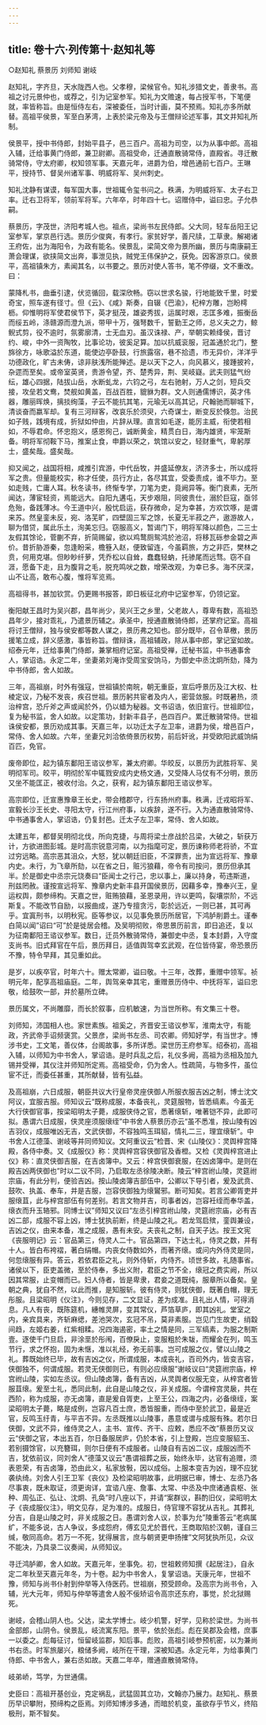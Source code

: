 ```yaml
---
---
---
```

title: 卷十六·列传第十·赵知礼等
---

○赵知礼  蔡景历  刘师知  谢岐

赵知礼，字齐旦，天水陇西人也。父孝穆，梁候官令。知礼涉猎文史，善隶书。高祖之讨元景仲也，或荐之，引为记室参军。知礼为文赡速，每占授军书，下笔便就，率皆称旨。由是恒侍左右，深被委任，当时计画，莫不预焉。知礼亦多所献替。高祖平侯景，军至白茅湾，上表於梁元帝及与王僧辩论述军事，其文并知礼所制。

侯景平，授中书侍郎，封始平县子，邑三百户。高祖为司空，以为从事中郎。高祖入辅，迁给事黄门侍郎，兼卫尉卿。高祖受命，迁通直散骑常侍，直殿省。寻迁散骑常侍，守太府卿，权知领军事。天嘉元年，进爵为伯，增邑通前七百户。王琳平，授持节、督吴州诸军事、明威将军、吴州刺史。

知礼沈静有谋谟，每军国大事，世祖辄令玺书问之。秩满，为明威将军、太子右卫率。迁右卫将军，领前军将军。六年卒，时年四十七。诏赠侍中，谥曰忠。子允恭嗣。

蔡景历，字茂世，济阳考城人也。祖点，梁尚书左民侍郎。父大同，轻车岳阳王记室参军，掌京邑行选。景历少俊爽，有孝行。家贫好学，善尺牍，工草隶。解褐诸王府佐，出为海阳令，为政有能名。侯景乱，梁简文帝为景所幽，景历与南康嗣王萧会理谋，欲挟简文出奔，事泄见执，贼党王伟保护之，获免。因客游京口。侯景平，高祖镇朱方，素闻其名，以书要之。景历对使人答书，笔不停缀，文不重改。曰：

蒙降札书，曲垂引逮，伏览循回，载深欣畅。窃以世求名骏，行地能致千里，时爱奇宝，照车遂有径寸。但《云》、《咸》斯奏，自辍《巴渝》，杞梓方雕，岂盼樗枥。仰惟明将军使君侯节下，英才挺茂，雄姿秀拔，运属时艰，志匡多难，振衡岳而绥五岭，涤赣源而澄九派，带甲十万，强弩数千，誓勤王之师，总义夫之力，鲸鲵式剪，役不逾时，氛雾廓清，士无血刃。虽汉诛禄、产，举朝实赖绛侯，晋讨约、峻，中外一资陶牧，比事论功，彼奚足算。加以抗威衮服，冠盖通於北门，整旆徐方，咏歌溢於东道，能使边亭卧鼓，行旅露宿，巷不拾遗，市无异价，洋洋乎功德政化，旷古未俦，谅非肤浅所能殚述。是以天下之人，向风慕义，接踵披衿，杂遝而至矣。或帝室英贤，贵游令望，齐、楚秀异，荆、吴岐嶷。武夫则猛气纷纭，雄心四据，陆拔山岳，水断虬龙，六钧之弓，左右驰射，万人之剑，短兵交接，攻垒若文鸯，焚舰如黄盖，百战百胜，貔貅为群。文人则通儒博识，英才伟器，雕丽晖焕，摛掞绚藻，子云不能抗其笔，元瑜无以高其记，尺翰驰而聊城下，清谈奋而嬴军却。复有三河辩客，改哀乐於须臾，六奇谋士，断变反於倏忽。治民如子贱，践境有成，折狱如仲由，片辞从理。直言如毛遂，能厉主威，衔使若相如，不辱君命。怀忠抱义，感恩徇己，诚断黄金，精贯白日，海内雄贤，牢笼斯备。明将军彻鞍下马，推案止食，申爵以荣之，筑馆以安之，轻财重气，卑躬厚士，盛矣哉。盛矣哉。

抑又闻之，战国将相，咸推引宾游，中代岳牧，并盛延僚友，济济多士，所以成将军之贵。但量能校实，称才任使，员行方止，各尽其宜，受委责成，谁不毕力。至如走贱，亡庸人耳。秋冬读书，终惭专学，刀笔为吏，竟阙异等。衡门衰素，无所闻达，薄宦轻资，焉能远大。自阳九遘屯，天步艰阻，同彼贵仕，溺於巨寇，亟邻危殆，备践薄冰。今王道中兴，殷忧启运，获存微命，足为幸甚，方欢饮啄，是谓来苏。然皇銮未反，宛、洛芜旷，四壁固三军之馀，长夏无半菽之产，遨游故人，聊为借贷，属此乐土，洵美忘归。窃服高义，暂谒门下，明将军降以颜色，二三士友假其馀论，菅蒯不弃，折简赐留，欲以鸡鹜厕鸳鸿於池沼，将移瓦砾参金碧之声价。昔折胁游秦，忽逢盼采，檐簦入赵，便致留连，今虽羁旅，方之非匹，樊林之贲，何用克堪。但眇眇纤萝，凭乔松以自耸，蠢蠢轻蚋，托骖尾而远骛。窃不自涯，愿备下走，且为腹背之毛，脱充鸣吠之数，增荣改观，为幸已多。海不厌深，山不让高，敢布心腹，惟将军览焉。

高祖得书，甚加钦赏。仍更赐书报答，即日板征北府中记室参军，仍领记室。

衡阳献王昌时为吴兴郡，昌年尚少，吴兴王之乡里，父老故人，尊卑有数，高祖恐昌年少，接对乖礼，乃遣景历辅之。承圣中，授通直散骑侍郎，还掌府记室。高祖将讨王僧辩，独与侯安都等数人谋之，景历弗之知也。部分既毕，召令草檄，景历援笔立成，辞义感激，事皆称旨。僧辩诛，高祖辅政，除从事中郎，掌记室如故。绍泰元年，迁给事黄门侍郎，兼掌相府记室。高祖受禅，迁秘书监，中书通事舍人，掌诏诰。永定二年，坐妻弟刘淹诈受周宝安饷马，为御史中丞沈炯所劾，降为中书侍郎，舍人如故。

三年，高祖崩，时外有强寇，世祖镇於南皖，朝无重臣，宣后呼景历及江大权、杜棱定议，乃秘不发丧，疾召世祖。景历躬共宦者及内人，密营敛服。时既暑热，须治梓宫，恐斤斧之声或闻於外，仍以蜡为秘器。文书诏诰，依旧宣行。世祖即位，复为秘书监，舍人如故。以定策功，封新丰县子，邑四百户。累迁散骑常侍。世祖诛侯安都，景历劝成其事。天嘉三年，以功迁太子左卫率，进爵为侯，增邑百户，常侍、舍人如故。六年，坐妻兄刘洽依倚景历权势，前后奸讹，并受欧阳武威饷绢百匹，免官。

废帝即位，起为镇东鄱阳王谘议参军，兼太府卿。华皎反，以景历为武胜将军、吴明彻军司。皎平，明彻於军中辄戮安成内史杨文通，又受降人马仗有不分明，景历又坐不能匡正，被收付治。久之，获宥，起为镇东鄱阳王谘议参军。

高宗即位，迁宣惠豫章王长史，带会稽郡守，行东扬州府事。秩满，迁戎昭将军、宣毅长沙王长史、寻阳太守，行江州府事，以疾辞，遂不行。入为通直散骑常侍、中书通事舍人，掌诏诰，仍复封邑。迁太子左卫率，常侍、舍人如故。

太建五年，都督吴明彻北伐，所向克捷，与周将梁士彦战於吕梁，大破之，斩获万计，方欲进图彭城。是时高宗锐意河南，以为指麾可定，景历谏称师老将骄，不宜过穷远略。高宗恶其沮众，大怒，犹以朝廷旧臣，不深罪责，出为宣远将军、豫章内史。未行，为飞章所劾，以在省之日，赃污狼藉，帝令有司按问，景历但承其半。於是御史中丞宗元饶奏曰“臣闻士之行己，忠以事上，廉以持身，苟违斯道，刑兹罔赦。谨按宣远将军、豫章内史新丰县开国侯景历，因藉多幸，豫奉兴王，皇运权舆，颇参缔构。天嘉之世，赃贿狼藉，圣恩录用，许以更鸣，裂壤崇阶，不远斯复。不能改节自励，以报曲成，遂乃专擅贪污，彰於远近，一则已甚，其可再乎。宜寘刑书，以明秋宪。臣等参议，以见事免景历所居官，下鸿胪削爵土。谨奉白简以闻”诏曰“可”於是徙居会稽。及吴明彻败，帝思景历前言，即日追还，复以为征南鄱阳王谘议参军。数日，迁员外散骑常侍，兼御史中丞，复本封爵，入守度支尚书。旧式拜官在午后，景历拜日，适值舆驾幸玄武观，在位皆侍宴，帝恐景历不豫，特令早拜，其见重如此。

是岁，以疾卒官，时年六十。赠太常卿，谥曰敬。十三年，改葬，重赠中领军。祯明元年，配享高祖庙庭。二年，舆驾亲幸其宅，重赠景历侍中、中抚将军，谥曰忠敬，给鼓吹一部，并於墓所立碑。

景历属文，不尚雕靡，而长於叙事，应机敏速，为当世所称。有文集三十卷。

刘师知，沛国相人也。家世素族。祖奚之，齐晋安王谘议参军，淮南太守，有能政，齐武帝手诏频褒赏。父景彦，梁尚书左丞、司农卿。师知好学，有当世才。博涉书史，工文笔，善仪体，台阁故事，多所详悉。梁世历王府参军。绍泰初，高祖入辅，以师知为中书舍人，掌诏诰。是时兵乱之后，礼仪多阙，高祖为丞相及加九锡并受禅，其仪注并师知所定焉。高祖受命，仍为舍人。性疏简，与物多忤，虽位宦不迁，而委任甚重，其所献替，皆有弘益。

及高祖崩，六日成服，朝臣共议大行皇帝灵座侠御人所服衣服吉凶之制，博士沈文阿议，宜服吉服。师知议云“既称成服，本备丧礼，灵筵服物，皆悉缟素。今虽无大行侠御官事，按梁昭明太子薨，成服侠侍之官，悉著缞斩，唯著铠不异，此即可拟。愚谓六日成服，侠灵座须服缞绖”中书舍人蔡景历亦云“虽不悉准，按山陵有凶吉羽仪，成服唯凶无吉，文武侠御，不容独鸣玉珥貂，情礼二三，理宜缞斩”。中书舍人江德藻、谢岐等并同师知议。文阿重议云“检晋、宋《山陵仪》：灵舆梓宫降殿，各侍中奏。又《成服仪》称：灵舆梓宫容侠御官及香橙。又检《灵舆梓宫进止仪》称：直灵侠御吉服，在吉卤簿中。又云：梓宫侠御衰服，在凶卤簿中。是则在殿吉凶两侠御也”时以二议不同，乃启取左丞徐陵决断。陵云“梓宫祔山陵，灵筵祔宗庙，有此分判，便验吉凶。按山陵卤簿吉部伍中，公卿以下导引者，爰及武贲、鼓吹、执盖、奉车，并是吉服，岂容侠御独为缞鸑邪。断可知矣。若言公卿胥吏并服缞苴，此与梓宫部伍有何差别。若言文物并吉，司事者凶，岂容衽绖而奉华盖，缞衣而升玉辂邪。同博士议”师知又议曰“左丞引梓宫祔山陵，灵筵祔宗庙，必有吉凶二部，成服不容上凶，博士犹执前断，终是山陵之礼。若龙驾启殡，銮舆兼设，吉凶之仪，由来本备，准之成服，愚有未安。夫丧礼之制，自天子达。按王文宪《丧服明记》云：官品第三，侍灵人二十。官品第四，下达士礼，侍灵之数，并有十人。皆白布袴褶，著白绢帽。内丧女侍数如外，而著齐缞。或问内外侍灵是同，何忽缞服有异。答云，若依君臣之礼，则外侍斩，内侍齐。顷世多故，礼随事省。诸侯以下，臣吏盖微，至於侍奉，多出义附，君臣之节不全，缞冠之费实阙，所以因其常服，止变帽而已。妇人侍者，皆是卑隶，君妾之道既纯，服章所以备矣。皇朝之典，犹自不然，以此而推，是知服斩。彼有侍灵，则犹侠御，既著白帽，理无彤服。且梁昭明《仪注》，今则见存，二文显证，差为成准。且礼出人情，可得消息。凡人有丧，既陈筵机，繐帷灵屏，变其常仪，芦箔草庐，即其凶礼。堂室之内，亲宾具来，齐斩麻缌，差池哭次，玄冠不吊，莫非素服。岂见门生故吏，绡縠间趋，左姬右姜，红紫相糅。况四海遏密，率土之情是同，三军缟素，为服之制斯壹。逐使千门旦启，非涂垩於彤闱，百僚戾止，变服粗於朱韨，而耀金在列，鸣玉节行，求之怀抱，固为未惬，准以礼经，弥无前事。岂可成服之仪，譬以山陵之礼。葬既始终已毕，故有吉凶之仪，所谓成服，本成丧礼，百司外内，皆变吉容，侠御独不，何谓成服。若灵无侠御则已，有则必应缞服”谢岐议曰“灵筵祔宗庙，梓宫祔山陵，实如左丞议。但山陵卤簿，备有吉凶，从灵舆者仪服无变，从梓宫者皆服苴缞。爰至士礼，悉同此制，此自是山陵之仪，非关成服。今谓梓宫灵扆，共在西阶，称为成服，亦无卤簿，直是爰自胥吏，上至王公，四海之内，必备缞绖，案梁昭明太子薨，略是成例，岂容凡百士庶，悉皆服重，而侍中至於武卫，最是近官，反鸣玉纡青，与平吉不异。左丞既推以山陵事，愚意或谓与成服有殊。若尔日侠御，文武不异，维侍灵之人，主书、宣传、齐干、应敕，悉应不改”蔡景历又议云“侠御之官，本出五百，尔日备服居庐，仍於本省，引上登殿，岂应变服貂玉、若别摄馀官，以充簪珥，则尔日便有不成服者。山陵自有吉凶二议，成服凶而不吉，犹依前议，同刘舍人”德藻又议云“愚谓祖葬之辰，始终永毕，达官有追赠，须表恩荣，有吉卤簿，恐由此义，私家放斅，因以成俗。上服本变吉为凶，理不应犹袭纨绮。刘舍人引王卫军《丧仪》及检梁昭明故事，此明据已审，博士、左丞乃各尽事衷，既未取证，须更询详，宜谘八座、詹事、太常、中丞及中庶诸通袁枢、张种、周弘正、弘让、沈炯、孔奂”时八座以下，并请“案群议，斟酌旧仪，梁昭明太子《丧成服仪注》，明文见存，足为准的。成服日，侍官理不容犹从吉礼。其葬礼分吉，自是山陵之时，非关成服之日。愚谓刘舍人议，於事为允”陵重答云“老病属纩，不能多说，古人争议，多成怨府，傅玄见尤於晋代，王商取陷於汉朝，谨自三缄，敬同高命。若万一不死，犹得展言，庶与朝贤更申扬搉”文阿犹执所见，众议不能决，乃具录二议奏闻，从师知议。

寻迁鸿胪卿，舍人如故。天嘉元年，坐事免。初，世祖敕师知撰《起居注》，自永定二年秋至天嘉元年冬，为十卷。起为中书舍人，复掌诏诰。天康元年，世祖不豫，师知与尚书仆射到仲举等入侍医药。世祖崩，预受顾命。及高宗为尚书令，入辅，光大元年，师知与仲举等遣舍人殷不佞矫诏令高宗还东府，事觉，於北狱赐死。

谢岐，会稽山阴人也。父达，梁太学博士。岐少机警，好学，见称於梁世。为尚书金部郎，山阴令。侯景乱，岐流寓东阳。景平，依於张彪。彪在吴郡及会稽，庶事一以委之。彪每征讨，恒留岐监郡，知后事。彪败，高祖引岐参预机密，以为兼尚书右丞。时军旅屡兴，粮储多阙，岐所在干理，深被知遇。永定元年，为给事黄门侍郎、中书舍人，兼右丞如故。天嘉二年卒，赠通直散骑常侍。

岐弟峤，笃学，为世通儒。

史臣曰：高祖开基创业，克定祸乱，武猛固其立功，文翰亦乃展力。赵知礼、蔡景历早识攀附，预缔构之臣焉。刘师知博涉多通，而暗於机变，虽欲存乎节义，终陷极刑，斯不智矣。


